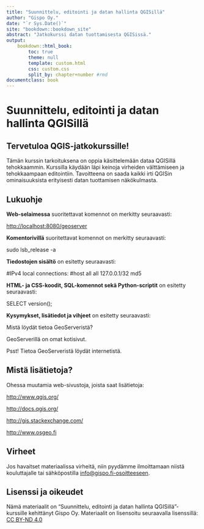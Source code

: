 ```yaml
---
title: "Suunnittelu, editointi ja datan hallinta QGISillä"
author: "Gispo Oy."
date: "`r Sys.Date()`"
site: "bookdown::bookdown_site"
abstract: "Jatkokurssi datan tuottamisesta QGISissä."
output:
    bookdown::html_book:
        toc: true
        theme: null
        template: custom.html
        css: custom.css
        split_by: chapter+number #rmd
documentclass: book
---
```


<!-- Harjoitukset -->

# Suunnittelu, editointi ja datan hallinta QGISillä

## Tervetuloa QGIS-jatkokurssille!

Tämän kurssin tarkoituksena on oppia käsittelemään dataa QGISillä tehokkaammin.
Kurssilla käydään läpi keinoja virheiden välttämiseen ja tehokkaampaan editointiin.
Tavoitteena on saada kaikki irti QGISin ominaisuuksista erityisesti datan tuottamisen näkökulmasta.

## Lukuohje

**Web-selaimessa** suoritettavat komennot on merkitty seuraavasti:

::: note-box
<http://localhost:8080/geoserver>
:::

**Komentorivillä** suoritettavat komennot on merkitty seuraavasti:

::: commandline-box
sudo lsb_release -a
:::

**Tiedostojen sisältö** on esitetty seuraavasti:

::: file-content-box
#IPv4 local connections: #host all all 127.0.0.1/32 md5
:::

**HTML- ja CSS-koodit, SQL-komennot sekä Python-scriptit** on esitetty seuraavasti:

::: code-box
SELECT version();
:::

**Kysymykset, lisätiedot ja vihjeet** on esitetty seuraavasti:

::: hint-box
Mistä löydät tietoa GeoServeristä?

GeoServerillä on omat kotisivut.

Psst! Tietoa GeoServeristä löydät internetistä.
:::

## Mistä lisätietoja?

Ohessa muutamia web-sivustoja, joista saat lisätietoja:

::: note-box
<http://www.qgis.org/>
:::

::: note-box
<http://docs.qgis.org/>
:::

::: note-box
<http://gis.stackexchange.com/>
:::

::: note-box
<http://www.osgeo.fi>
:::

## Virheet

Jos havaitset materiaalissa virheitä, niin pyydämme ilmoittamaan niistä kouluttajalle tai sähköpostilla [info\@gispo.fi-osoitteeseen](mailto:info@gispo.fi-osoitteeseen){.email}.

## Lisenssi ja oikeudet

Nämä materiaalit on "Suunnittelu, editointi ja datan hallinta QGISillä"-kurssille kehittänyt Gispo Oy. Materiaalit on lisensoitu seuraavalla lisenssillä: [CC BY-ND 4.0](https://creativecommons.org/licenses/by-nd/4.0/)
